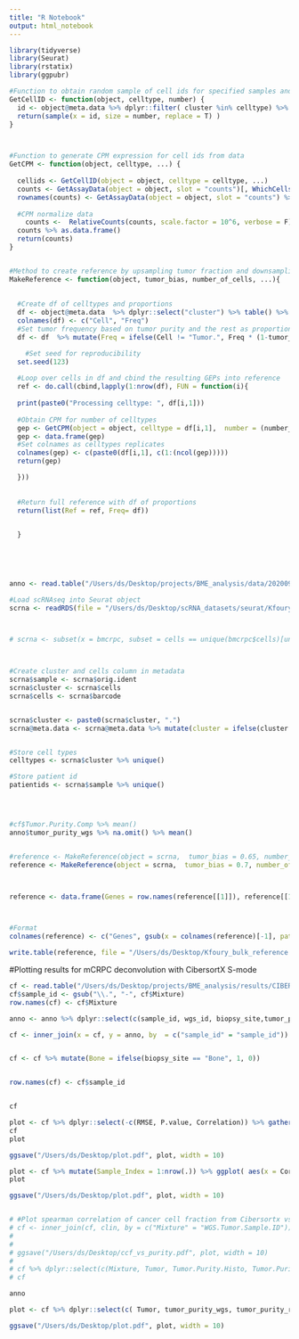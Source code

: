 ```yaml
---
title: "R Notebook"
output: html_notebook
---
```



```r
library(tidyverse)
library(Seurat)
library(rstatix)
library(ggpubr)
```


```r


#Function to obtain random sample of cell ids for specified samples and celltypes 
GetCellID <- function(object, celltype, number) {
  id <- object@meta.data %>% dplyr::filter( cluster %in% celltype) %>% .$cells 
  return(sample(x = id, size = number, replace = T) )
}



#Function to generate CPM expression for cell ids from data
GetCPM <- function(object, celltype, ...) {
  
  cellids <- GetCellID(object = object, celltype = celltype, ...)
  counts <- GetAssayData(object = object, slot = "counts")[, WhichCells(object = object, cells = cellids)] %>% Matrix(sparse = T)
  rownames(counts) <- GetAssayData(object = object, slot = "counts") %>% rownames()
  
  #CPM normalize data
    counts <-  RelativeCounts(counts, scale.factor = 10^6, verbose = F) 
  counts %>% as.data.frame()
  return(counts)
}


#Method to create reference by upsampling tumor fraction and downsampling the remaining immune/strmal cells while preserving their original proportions
MakeReference <- function(object, tumor_bias, number_of_cells, ...){
  
  
  #Create df of celltypes and proportions
  df <- object@meta.data  %>% dplyr::select("cluster") %>% table() %>% prop.table() %>% as.data.frame()
  colnames(df) <- c("Cell", "Freq")
  #Set tumor frequency based on tumor purity and the rest as proportions times the remaining fraction
  df <- df  %>% mutate(Freq = ifelse(Cell != "Tumor.", Freq * (1-tumor_bias), tumor_bias))

    #Set seed for reproducibility
  set.seed(123)
  
  #Loop over cells in df and cbind the resulting GEPs into reference
  ref <- do.call(cbind,lapply(1:nrow(df), FUN = function(i){
  
  print(paste0("Processing celltype: ", df[i,1]))
  
  #Obtain CPM for number of celltypes
  gep <- GetCPM(object = object, celltype = df[i,1],  number = (number_of_cells * df[i,2]), ...)
  gep <- data.frame(gep)
  #Set colnames as celltypes replicates
  colnames(gep) <- c(paste0(df[i,1], c(1:(ncol(gep)))))
  return(gep)

  }))
  
  
  #Return full reference with df of proportions
  return(list(Ref = ref, Freq= df))

  
  }
    
    
  



```


```r

anno <- read.table("/Users/ds/Desktop/projects/BME_analysis/data/202009_deepRNAseq_sample_full.txt", header =T)


```


```r
#Load scRNAseq into Seurat object
scrna <- readRDS(file = "/Users/ds/Desktop/scRNA_datasets/seurat/Kfoury_bmCRPC_scRNA.rds")



# scrna <- subset(x = bmcrpc, subset = cells == unique(bmcrpc$cells)[unique(bmcrpc$cells) !=c("Progenitors", "Erythroid")] )



#Create cluster and cells column in metadata 
scrna$sample <- scrna$orig.ident
scrna$cluster <- scrna$cells
scrna$cells <- scrna$barcode


scrna$cluster <- paste0(scrna$cluster, ".")
scrna@meta.data <- scrna@meta.data %>% mutate(cluster = ifelse(cluster == "CTL-1.", "CTL1.", cluster), cluster = ifelse(cluster == "CTL-2.", "CTL2.", cluster), cluster = ifelse(cluster == "Th1/17.", "Th117.", cluster), cluster = ifelse(cluster == "Treg Active.", "TregA.", cluster), cluster = ifelse(cluster == "Treg Resting.", "TregR.", cluster), cluster = ifelse(cluster == "Pro-B.", "ProB.", cluster), cluster = ifelse(cluster == "Immature B cells.", "ImmatureB.", cluster))


#Store cell types
celltypes <- scrna$cluster %>% unique()

#Store patient id
patientids <- scrna$sample %>% unique()




#cf$Tumor.Purity.Comp %>% mean()
anno$tumor_purity_wgs %>% na.omit() %>% mean()


#reference <- MakeReference(object = scrna,  tumor_bias = 0.65, number_of_cells = 10000)
reference <- MakeReference(object = scrna,  tumor_bias = 0.7, number_of_cells = 10000)



reference <- data.frame(Genes = row.names(reference[[1]]), reference[[1]])



#Format
colnames(reference) <- c("Genes", gsub(x = colnames(reference)[-1], pattern = ".[0-9]*$", replacement = ""))

write.table(reference, file = "/Users/ds/Desktop/Kfoury_bulk_reference.txt", quote = F, row.names = F, sep = "\t" )

```





#Plotting results for mCRPC deconvolution with CibersortX S-mode


```r


cf <- read.table("/Users/ds/Desktop/projects/BME_analysis/results/CIBERSORTx_Job33_Adjusted.txt", sep = "\t", header = T)
cf$sample_id <- gsub("\\.", "-", cf$Mixture)
row.names(cf) <- cf$Mixture

anno <- anno %>% dplyr::select(c(sample_id, wgs_id, biopsy_site,tumor_purity_wgs, tumor_purity_rna , tumor_purity_hist, disease_type_NG, ID_patient)) 

cf <- inner_join(x = cf, y = anno, by  = c("sample_id" = "sample_id"))


cf <- cf %>% mutate(Bone = ifelse(biopsy_site == "Bone", 1, 0))


row.names(cf) <- cf$sample_id


cf

```



```r



plot <- cf %>% dplyr::select(-c(RMSE, P.value, Correlation)) %>% gather(key = "Celltype", value = "Cell_fraction", -c(Mixture, ID_patient,wgs_id,sample_id, biopsy_site,tumor_purity_wgs, tumor_purity_wgs , tumor_purity_hist, Bone, disease_type_NG)) %>% ggplot(aes(x = Mixture, y = Cell_fraction, fill = Celltype)) + geom_col(color = "black") + xlab("Samples") + theme(axis.text.x = element_blank()) + ylim(0,1)
cf
plot

ggsave("/Users/ds/Desktop/plot.pdf", plot, width = 10)

plot <- cf %>% mutate(Sample_Index = 1:nrow(.)) %>% ggplot( aes(x = Correlation)) + geom_histogram(fill = "darkblue") + xlim(0,1)
plot

ggsave("/Users/ds/Desktop/plot.pdf", plot, width = 10)


# #Plot spearman correlation of cancer cell fraction from Cibersortx vs purity in clinical annotations
# cf <- inner_join(cf, clin, by = c("Mixture" = "WGS.Tumor.Sample.ID"))
# 
# 
# ggsave("/Users/ds/Desktop/ccf_vs_purity.pdf", plot, width = 10)
# 
# cf %>% dplyr::select(c(Mixture, Tumor, Tumor.Purity.Histo, Tumor.Purity.Comp)) %>% gather(key = mCRPC_Purity, value = Percentage, -c(Mixture, Tumor)) %>% mutate(Tumor = Tumor * 100) %>% ggplot(aes(x = Tumor, y  = Percentage, color = mCRPC_Purity)) %>% facet(facet.by = "mCRPC_Purity")+ geom_point() + stat_cor() + geom_smooth(method= "lm") + scale_color_viridis_d(end = 0.5) + xlab("Cancer cell fraction CibersortX") + ylab("Tumor Purity")
# cf

anno

plot <- cf %>% dplyr::select(c( Tumor, tumor_purity_wgs, tumor_purity_rna, tumor_purity_hist)) %>% gather(key = "Method", value = "Purity", -Tumor) %>% ggplot(aes(x = Tumor* 100, y = Purity, color = Method)) + geom_point() + geom_smooth(method = "lm") + stat_cor() + xlab("Cancer cell fraction CibersortX") + ylab("Tumor Purity")

ggsave("/Users/ds/Desktop/plot.pdf", plot, width = 10)


```




















































